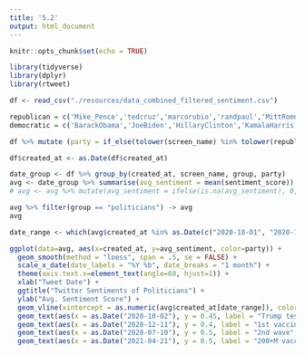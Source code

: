 ```yaml
---
title: '5.2'
output: html_document
---
```


```r
knitr::opts_chunk$set(echo = TRUE)
```

```r
library(tidyverse)
library(dplyr)
library(rtweet)
```

```r
df <- read_csv("./resources/data_combined_filtered_sentiment.csv")
```
```r
republican = c('Mike_Pence','tedcruz','marcorubio','randpaul','MittRomney')
democratic = c('BarackObama','JoeBiden','HillaryClinton','KamalaHarris','AOC')

df %>% mutate (party = if_else(tolower(screen_name) %in% tolower(republican), "republican", if_else(tolower(screen_name) %in% tolower(democratic),"democratic","NA"))) %>% filter(group == "politicians") -> df


```


```r
df$created_at <- as.Date(df$created_at)

date_group <- df %>% group_by(created_at, screen_name, group, party)
avg <- date_group %>% summarise(avg_sentiment = mean(sentiment_score)) 
# avg <- avg %>% mutate(avg_sentiment = ifelse(is.na(avg_sentiment), 0, avg_sentiment))

```

```r
avg %>% filter(group == "politicians") -> avg
avg

```
```R
date_range <- which(avg$created_at %in% as.Date(c("2020-10-01", "2020-12-01", "2020-07-01", "2021-04-01"))) 

ggplot(data=avg, aes(x=created_at, y=avg_sentiment, color=party)) + 
  geom_smooth(method = "loess", span = .5, se = FALSE) +
  scale_x_date(date_labels = "%Y %b", date_breaks = "1 month") +
  theme(axis.text.x=element_text(angle=60, hjust=1)) +
  xlab("Tweet Date") +
  ggtitle("Twitter Sentiments of Politicians") +
  ylab("Avg. Sentiment Score") + 
  geom_vline(xintercept = as.numeric(avg$created_at[date_range]), color = "black", linetype = "dotdash") +
  geom_text(aes(x = as.Date("2020-10-02"), y = 0.45, label = "Trump tested positive",color="republican")) +
  geom_text(aes(x = as.Date("2020-12-11"), y = 0.4, label = "1st vaccine authorized",color="republican")) +
  geom_text(aes(x = as.Date("2020-07-10"), y = 0.5, label = "2nd wave",color="republican")) +
  geom_text(aes(x = as.Date("2021-04-21"), y = 0.5, label = "200+M vaccine administered",color="democratic"))
  

```
  
  


  
